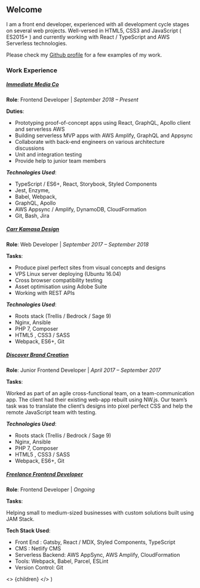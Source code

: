 ## Welcome

I am a front end developer, experienced with all development cycle stages on several 
web projects. Well-versed in HTML5, CSS3 and JavaScript ( ES2015+ ) and currently 
working with React / TypeScript and AWS Serverless technologies. 

Please check my [Github profile](https://github.com/iannes) for a few examples of my work.

### Work Experience

##### <ins>[Immediate Media Co](http://www.immediate.co.uk/)</ins>

**Role**: Frontend Developer | *September 2018 – Present*

**Duties**:

- Prototyping proof-of-concept apps using React, GraphQL, Apollo client and serverless AWS
- Building serverless MVP apps with AWS Amplify, GraphQL and Appsync
- Collaborate with back-end engineers on various architecture discussions
- Unit and integration testing
- Provide help to junior team members

***Technologies Used***:

 - TypeScript / ES6+, React, Storybook, Styled Components
 - Jest, Enzyme, 
 - Babel, Webpack, 
 - GraphQL, Apollo
 - AWS Appsync  / Amplify, DynamoDB, CloudFormation 
 - Git, Bash, Jira

##### <ins>[Carr Kamasa Design](https://www.carrkamasa.co.uk/)</ins>

**Role**: Web Developer | *September 2017 – September 2018*

**Tasks**:

- Produce pixel perfect sites from visual concepts and designs
- VPS Linux server deploying (Ubuntu 16.04)
- Cross browser compatibility testing
- Asset optimisation using Adobe Suite
- Working with REST APIs

***Technologies Used***:

- Roots stack (Trellis / Bedrock / Sage 9)
- Nginx, Ansible
- PHP 7, Composer
- HTML5 , CSS3 / SASS
- Webpack, ES6+, Git

##### <ins>[Discover Brand Creation](https://www.discoverbrandcreation.com/)</ins>

**Role**: Junior Frontend Developer | *April 2017 – September 2017*

**Tasks**:

Worked as part of an agile cross-functional team, on a team-communication app. 
The client had their existing web-app rebuilt using NW.js. Our team’s task was 
to translate the client’s designs into pixel perfect CSS and help the remote 
JavaScript team with testing.

***Technologies Used***:

- Roots stack (Trellis / Bedrock / Sage 9)
- Nginx, Ansible
- PHP 7, Composer
- HTML5 , CSS3 / SASS
- Webpack, ES6+, Git

##### <ins>[Freelance Frontend Developer](https://www.yannisspyrou.com/)</ins>

**Role**: Frontend Developer | *Ongoing*

**Tasks**:

Helping small to medium-sized businesses with custom solutions built using JAM Stack.

**Tech Stack Used**:

- Front End : Gatsby, React / MDX, Styled Components, TypeScript
- CMS : Netlify CMS
- Serverless Backend: AWS AppSync, AWS Amplify, CloudFormation
- Tools: Webpack, Babel, Parcel, ESLint
- Version Control: Git

<!-- This default export overrides the default layout ensuring -->
<!--  that the FAQ component isn't wrapped by other elements -->
  <>
    {children}
  </>
)